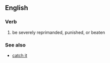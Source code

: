 ==English==

===Verb===
{{head|en|verb|head=to [[catch]] [[hell]]}}

# {{idiomatic}} be severely reprimanded, punished, or beaten

===See also===
* [[catch it]]